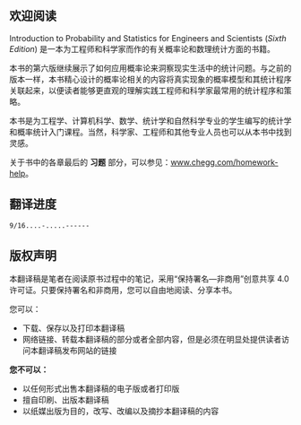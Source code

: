 ## 欢迎阅读 {.unnumbered}

Introduction to Probability and Statistics for Engineers and Scientists (*Sixth Edition*) 是一本为工程师和科学家而作的有关概率论和数理统计方面的书籍。

本书的第六版继续展示了如何应用概率论来洞察现实生活中的统计问题。与之前的版本一样，本书精心设计的概率论相关的内容将真实现象的概率模型和其统计程序关联起来，以便读者能够更直观的理解实践工程师和科学家最常用的统计程序和策略。

本书是为工程学、计算机科学、数学、统计学和自然科学专业的学生编写的统计学和概率统计入门课程。当然，科学家、工程师和其他专业人员也可以从本书中找到灵感。

关于书中的各章最后的 **习题** 部分，可以参见：[www.chegg.com/homework-help](https://www.chegg.com/homework-help/introduction-to-probability-and-statistics-for-engineers-and-scientists-6th-edition-solutions-9780128243466)。

## 翻译进度
```.bash
9/16....-.....------
```

## 版权声明
本翻译稿是笔者在阅读原书过程中的笔记，采用“保持署名—非商用”创意共享 4.0 许可证。只要保持署名和非商用，您可以自由地阅读、分享本书。

您可以：

* 下载、保存以及打印本翻译稿
* 网络链接、转载本翻译稿的部分或者全部内容，但是必须在明显处提供读者访问本翻译稿发布网站的链接

**您不可以：**

* 以任何形式出售本翻译稿的电子版或者打印版
* 擅自印刷、出版本翻译稿
* 以纸媒出版为目的，改写、改编以及摘抄本翻译稿的内容